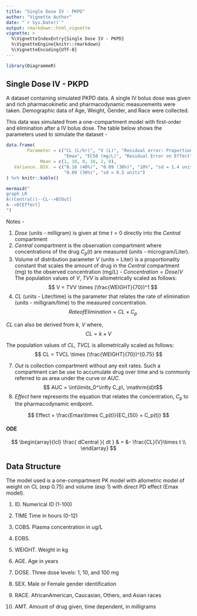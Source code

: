 ```yaml
---
title: "Single Dose IV - PKPD"
author: "Vignette Author"
date: "`r Sys.Date()`"
output: rmarkdown::html_vignette
vignette: >
  %\VignetteIndexEntry{Single Dose IV - PKPD}
  %\VignetteEngine{knitr::rmarkdown}
  %\VignetteEncoding{UTF-8}
---
```


```r
library(DiagrammeR)
```

## Single Dose IV - PKPD

A dataset containing simulated PKPD data. A single IV bolus dose was given and rich pharmacokinetic and pharmacodynamic measurements were taken. Demographic data of Age, Weight, Gender, and Race were collected.

This data was simulated from a one-compartment model with first-order and elimination after a IV bolus dose. The table below shows the parameters used to simulate the dataset -

```r
data.frame(
        Parameter = c("CL (L/hr)", "V (L)", "Residual error: Proportional",
                      "Emax", "EC50 (mg/L)", "Residual Error on Effect"),
             Mean = c(1, 10, 0, 10, 2, 0),
   Variance..BSV. = c("0.16 (40%)", "0.09 (30%)", "10%", "sd = 1.4 units",
                      "0.09 (30%)", "sd = 0.5 units")
) %>% knitr::kable()
```

```r
mermaid("
graph LR
A((Central))--CL-->B[Out]
A-->D[Effect]
")
```

Notes -

1. $Dose$ (units - milligram) is given at time $t = 0$ directly into the $Central$ compartment
2. $Central$ compartment is the observation compartment where concentrations of the drug $C_p(t)$ are measured (units - microgram/Liter).
3. Volume of distribution parameter $V$ (units = Liter) is a proportionality constant that scales the amount of drug in the $Central$ compartment (mg) to the observed concentration (mg/L) - $Concentration = Dose/V$
The population values of $V$, $TVV$ is allometrically scaled as follows:
$$ V = TVV \times (\frac{WEIGHT}{70})^1 $$
4. $CL$ (units - Liter/time) is the parameter that relates the rate of elimination (units - milligram/time) to the measured concentration.
$$ Rate of Elimination = CL \times C_p $$

$CL$ can also be derived from $k$, $V$ where,
$$ CL = k \times V$$

The population values of $CL$, $TVCL$ is allometrically scaled as follows:
$$ CL = TVCL \times (\frac{WEIGHT}{70})^{0.75} $$

7. $Out$ is collection compartment without any exit rates. Such a compartment can be use to accumulate drug over time and is commonly referred to as area under the curve or $AUC$.  
$$ AUC  = \int\limits_0^\infty C_p\, \mathrm{d}t$$
8. $Effect$ here represents the equation that relates the concentration, $C_p$ to the pharmacodynamic endpoint. 

$$ Effect = \frac{Emax\times C_p(t)}{EC_{50} + C_p(t)} $$

#### ODE

$$
\begin{array}{lcl} \frac{ dCentral }{ dt } & = &- \frac{CL}{V}\times t \\  \end{array}
$$

## Data Structure

The model used is a one-compartment PK model with allometric model of weight on CL (exp 0.75) and volume (exp 1) with direct PD effect (Emax model).

1. ID. Numerical ID (1-100)

2. TIME Time in hours (0-12)

3. COBS. Plasma concentration in ug/L

4. EOBS.

5. WEIGHT. Weight in kg

6. AGE. Age in years

7. DOSE. Three dose levels: 1, 10, and 100 mg

8. SEX. Male or Female gender identification

9. RACE. AfricanAmerican, Caucasian, Others, and Asian races

10. AMT. Amount of drug given, time dependent, in milligrams